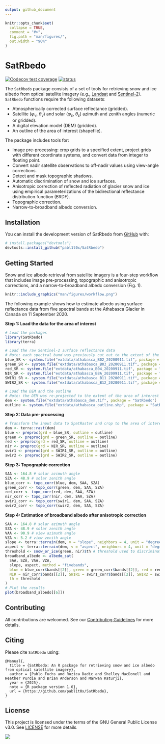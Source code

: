 ```yaml
---
output: github_document
---
```


<!-- README.md is generated from README.Rmd. Please edit that file -->

```r
knitr::opts_chunk$set(
  collapse = TRUE,
  comment = "#>",
  fig.path = "man/figures/",
  out.width = "90%"
)
```

# SatRbedo

<!-- badges: start -->
[![Codecov test coverage](https://codecov.io/gh/pabl1t0x/SatRbedo/branch/master/graph/badge.svg)](https://app.codecov.io/gh/pabl1t0x/SatRbedo/tree/master)
[![status](https://joss.theoj.org/papers/c5899414306d4cf318350654b7aa38fa/status.svg)](https://joss.theoj.org/papers/c5899414306d4cf318350654b7aa38fa)
<!-- badges: end -->

The `SatRbedo` package consists of a set of tools for retrieving snow and ice albedo from optical satellite imagery (e.g., [Landsat](https://www.usgs.gov/landsat-missions/landsat-collection-2-surface-reflectance) and [Sentinel-2](https://dataspace.copernicus.eu/explore-data/data-collections/sentinel-data/sentinel-2)). `SatRbedo` functions require the following datasets:

- Atmospherically corrected surface reflectance (gridded).
- Satellite ($\varphi_v$, $\theta_v$) and solar ($\varphi_s$, $\theta_s$) azimuth and zenith angles (numeric or gridded).
- A digital elevation model (DEM) (gridded).
- An outline of the area of interest (shapefile).

The package includes tools for: 

- Image pre-processing: crop grids to a specified extent, project grids with different coordinate systems, and convert data from integer to floating point.
- Convert nadir satellite observations to off-nadir values using view-angle corrections.
- Detect and mask topographic shadows.
- Automatic discrimination of snow and ice surfaces.
- Anisotropic correction of reflected radiation of glacier snow and ice using empirical parameterizations of the bidirectional reflectance distribution function (BRDF).
- Topographic correction.
- Narrow-to-broadband albedo conversion.

## Installation

You can install the development version of SatRbedo from [GitHub](https://github.com/pabl1t0x/SatRbedo) with:

``` r
# install.packages("devtools")
devtools::install_github("pabl1t0x/SatRbedo")
```

## Getting Started

Snow and ice albedo retrieval from satellite imagery is a four-step workflow that includes image pre-processing, topographic and anisotropic corrections, and a narrow-to-broadband albedo conversion (Fig. 1).

``` r
knitr::include_graphics("man/figures/workflow.png")
```

The following example shows how to estimate albedo using surface reflectance data from five spectral bands at the Athabasca Glacier in Canada on 11 September 2020.

**Step 1: Load the data for the area of interest**

```r
# Load the packages
library(SatRbedo)
library(terra)

# Load the raw Sentinel-2 surface reflectance data
# Note: each spectral band was previously cut out to the extent of the area of interest and renamed
blue_SR <- system.file("extdata/athabasca_B02_20200911.tif", package = "SatRbedo") # blue band surface reflectance
green_SR <- system.file("extdata/athabasca_B03_20200911.tif", package = "SatRbedo") # green band surface reflectance
red_SR <- system.file("extdata/athabasca_B04_20200911.tif", package = "SatRbedo") # red band surface reflectance
NIR_SR <- system.file("extdata/athabasca_B8A_20200911.tif", package = "SatRbedo") # near-infrared band surface reflectance
SWIR1_SR <- system.file("extdata/athabasca_B11_20200911.tif", package = "SatRbedo") # shortwave-infrared band 1 surface reflectance
SWIR2_SR <- system.file("extdata/athabasca_B12_20200911.tif", package = "SatRbedo") # shortwave-infrared band 2 surface reflectance

# Load the DEM and the outline
# Note: the DEM was re-projected to the extent of the area of interest
dem <- system.file("extdata/athabasca_dem.tif", package = "SatRbedo")
outline <- system.file("extdata/athabasca_outline.shp", package = "SatRbedo")
```

**Step 2: Data pre-processing**

```r
# Transform the input data to SpatRaster and crop to the area of interest
dem <- terra::rast(dem)
blue <- preproc(grd = blue_SR, outline = outline)
green <- preproc(grd = green_SR, outline = outline)
red <- preproc(grd = red_SR, outline = outline)
nir <- preproc(grd = NIR_SR, outline = outline)
swir1 <- preproc(grd = SWIR1_SR, outline = outline)
swir2 <- preproc(grd = SWIR2_SR, outline = outline)
```

**Step 3: Topographic correction**

```r
SAA <- 164.8 # solar azimuth angle
SZA <- 48.9 # solar zenith angle
blue_corr <- topo_corr(blue, dem, SAA, SZA)
green_corr <- topo_corr(green, dem, SAA, SZA)
red_corr <- topo_corr(red, dem, SAA, SZA)
nir_corr <- topo_corr(nir, dem, SAA, SZA)
swir1_corr <- topo_corr(swir1, dem, SAA, SZA)
swir2_corr <- topo_corr(swir2, dem, SAA, SZA)
```

**Step 4: Estimation of broadband albedo after anisotropic correction**

```r
SAA <- 164.8 # solar azimuth angle
SZA <- 48.9 # solar zenith angle
VAA <- 90.9 # view azimuth angle
VZA <- 5.2 # view zenith angle
slope <- terra::terrain(dem, v = "slope", neighbors = 4, unit = "degrees")
aspect <- terra::terrain(dem, v = "aspect", neighbors = 4, unit = "degrees")
threshold <- snow_or_ice(green, nir)$th # threshold used to discriminate between snow and ice
broadband_albedo <- albedo_sat(
  SAA, SZA, VAA, VZA,
  slope, aspect, method = "fivebands",
  blue = blue_corr$bands[[2]], green = green_corr$bands[[2]], red = red_corr$bands[[2]],
  NIR = nir_corr$bands[[2]], SWIR1 = swir1_corr$bands[[2]], SWIR2 = swir2_corr$bands[[2]],
  th = threshold
)
# Plot the results
plot(broadband_albedo[[6]])
```

## Contributing

All contributions are welcomed. See our [Contributing Guidelines](CONTRIBUTING.md) for more details.

## Citing

Please cite `SatRbedo` using:

```
@Manual{,
  title = {SatRbedo: An R package for retrieving snow and ice albedo from optical satellite imagery},
  author = {Pablo Fuchs and Ruzica Dadic and Shelley MacDonell and Heather Purdie and Brian Anderson and Marwan Katurji},
  year = {2025},
  note = {R package version 1.0},
  url = {https://github.com/pabl1t0x/SatRbedo},
}
```

## License

This project is licensed under the terms of the GNU General Public License v3.0. See [LICENSE](/LICENSE.md) for more details.

![](https://www.gnu.org/graphics/gplv3-127x51.png)

